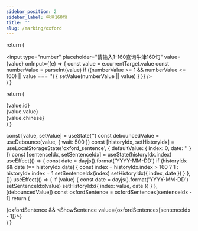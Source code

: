 ```yaml
---
sidebar_position: 2
sidebar_label: 牛津160句
title: ''
slug: /marking/oxford
---
```



  return (
    <div className={styles.searchContainer}>
      <input
        type="number"
        placeholder="请输入1-160查询牛津160句"
        value={value}
        onInput={(e) => {
          const value = e.currentTarget.value
          const numberValue = parseInt(value)
          if ((numberValue >= 1 && numberValue <= 160) || value === '') {
            setValue(numberValue || value)
          }
        }}
      />
    </div>
  )
}

  return (
    <div className={styles.SentenceContainer}>
      <div className={styles.SentenceIndex}>{value.id}</div>
      <div className={styles.SentenceContent}>
        <div>{value.value}</div>
        <div>{value.chinese}</div>
      </div>
    </div>
  )
}

  const [value, setValue] = useState('')
  const debouncedValue = useDebounce(value, { wait: 500 })
  const [historyIdx, setHistoryIdx] = useLocalStorageState('oxford_sentence', {
    defaultValue: { index: 0, date: '' }
  })
  const [sentenceIdx, setSentenceIdx] = useState(historyIdx.index)
  useEffect(() => {
    const date = dayjs().format('YYYY-MM-DD')
    if (historyIdx && date !== historyIdx.date) {
      const index = historyIdx.index > 160 ? 1 : historyIdx.index + 1
      setSentenceIdx(index)
      setHistoryIdx({ index, date })
    }
  }, [])
  useEffect(() => {
    if (value) {
      const date = dayjs().format('YYYY-MM-DD')
      setSentenceIdx(value)
      setHistoryIdx({ index: value, date })
    }
  }, [debouncedValue])
  const oxfordSentence = oxfordSentences[sentenceIdx - 1]
  return (
    <div>
      <SearchBar value={value} setValue={setValue}></SearchBar>
      {oxfordSentence && <ShowSentence value={oxfordSentences[sentenceIdx - 1]}></ShowSentence>}
    </div>
  )
}

<OxfordSentence></OxfordSentence>
